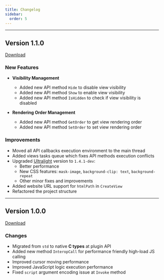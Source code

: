 ```yaml
---
title: Changelog
sidebar:
  order: 5
---
```



---
## Version 1.1.0 <Badge text="Latest" variant="success" />

[Download](https://github.com/PrismaUI-SKSE/framework/releases/download/1.1.0/PrismaUI_1_1_0.zip)

### New Features

- **Visibility Management**
  - Added new API method `Hide` to disable view visibility
  - Added new API method `Show` to enable view visibility
  - Added new API method `IsHidden` to check if view visibility is disabled

- **Rendering Order Management**
  - Added new API method `GetOrder` to get view rendering order
  - Added new API method `SetOrder` to set view rendering order

### Improvements

- Moved all API callbacks execution environment to the main thread
- Added views tasks queue which fixes API methods execution conflicts
- Upgraded [Ultralight](https://ultralig.ht/) version to `1.4.1-dev`:
  - Better performance
  - New CSS features: `mask-image`, `background-clip: text`, `background-repeat`
  - Other minor fixes and improvements
- Added website URL support for `htmlPath` in `CreateView`
- Refactored the project structure

---

## Version 1.0.0

[Download](https://github.com/PrismaUI-SKSE/framework/releases/download/1.0.0/PrismaUI_1_0_0.zip)

### Changes

- Migrated from `std` to native **C types** at plugin API
- Added new method `InteropCall` for performance friendly high-load JS calling
- Improved cursor moving performance
- Improved JavaScript logic execution performance
- Fixed `script` argument encoding issue at `Invoke` method

